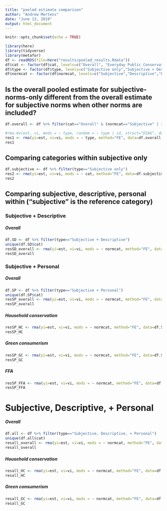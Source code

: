 ```yaml
---
title: "pooled estimate comparison"
author: "Andrew Mertens"
date: "June 13, 2019"
output: html_document
---
```


```r
knitr::opts_chunk$set(echo = TRUE)

library(here)
library(tidyverse)
library(metafor)
df <- readRDS(file=here("results/pooled_results.Rdata"))
df$cat <- factor(df$cat, levels=c("Overall", "Everyday Public Conservation", "Household conservation", "Green consumerism", "FFA" ))
df$type <- factor(df$type, levels=c("Subjective only","Subjective + Descriptive","Subjective + Personal", "Subjective, Descriptive, + Personal"))
df$normcat <- factor(df$normcat, levels=c("Subjective","Descriptive","Personal"))

```

## Is the overall pooled estimate for subjective-norms-only different from the overall estimate for subjective norms when other norms are included?


```r
df.overall <- df %>% filter(cat=="Overall" & (normcat=="Subjective" | is.na(normcat)))

#rma.mv(est, vi, mods = ~ type, random = ~ type | id, struct="DIAG", data=df.overall, digits=3)
res1 <- rma(yi=est, vi=vi, mods = ~ type, method="FE", data=df.overall, digits=3)
res1
```


## Comparing categories within subjective only

```r
df.subjective <- df %>% filter(type=="Subjective only") 
res2 <- rma(yi=est, vi=vi, mods = ~ cat, method="FE", data=df.subjective, digits=3)
res2
```

## Comparing subjective, descriptive, personal within ("subjective " is the reference category) 

### Subjective + Descriptive

##### Overall


```r
df.SD <- df %>% filter(type=="Subjective + Descriptive")
unique(df.SD$cat)
resSD_overall <- rma(yi=est, vi=vi, mods = ~ normcat, method="FE", data=df.SD[df.SD$cat=="Overall",], digits=3)
resSD_overall
```


### Subjective + Personal

##### Overall

```r
df.SP <- df %>% filter(type=="Subjective + Personal")
unique(df.SP$cat)
resSP_overall <- rma(yi=est, vi=vi, mods = ~ normcat, method="FE", data=df.SP[df.SP$cat=="Overall",], digits=3)
resSP_overall
```

##### Household conservation

```r
resSP_HC <- rma(yi=est, vi=vi, mods = ~ normcat, method="FE", data=df.SP[df.SP$cat=="Household conservation",], digits=3)
resSP_HC
```

##### Green consumerism

```r
resSP_GC <- rma(yi=est, vi=vi, mods = ~ normcat, method="FE", data=df.SP[df.SP$cat=="Green consumerism",], digits=3)
resSP_GC
```

##### FFA

```r
resSP_FFA <- rma(yi=est, vi=vi, mods = ~ normcat, method="FE", data=df.SP[df.SP$cat=="FFA",], digits=3)
resSP_FFA
```

# Subjective, Descriptive, + Personal

##### Overall


```r
df.all <- df %>% filter(type=="Subjective, Descriptive, + Personal")
unique(df.all$cat)
resall_overall <- rma(yi=est, vi=vi, mods = ~ normcat, method="FE", data=df.all[df.all$cat=="Overall",], digits=3)
resall_overall
```

##### Household conservation

```r
resall_HC <- rma(yi=est, vi=vi, mods = ~ normcat, method="FE", data=df.all[df.all$cat=="Household conservation",], digits=3)
resall_HC
```

##### Green consumerism

```r
resall_GC <- rma(yi=est, vi=vi, mods = ~ normcat, method="FE", data=df.all[df.all$cat=="Green consumerism",], digits=3)
resall_GC
```

